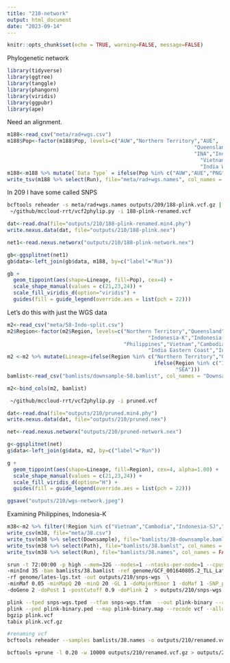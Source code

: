 ```yaml
---
title: "210-network"
output: html_document
date: "2023-09-14"
---
```


```r
knitr::opts_chunk$set(echo = TRUE, warning=FALSE, message=FALSE)
```

Phylogenetic network 


```r
library(tidyverse)
library(ggtree)
library(tanggle)
library(phangorn)
library(viridis)
library(ggpubr)
library(ape)
```

Need an alignment. 

```r
m188<-read_csv("meta/rad+wgs.csv")
m188$Pop<-factor(m188$Pop, levels=c("AUW","Northern Territory","AUE",
                                                             "Queensland","PNG","Papua New Guinea",
                                                             "INA","Indonesia","MAL","THA","Thailand","Cambodia",
                                                               "Vietnam","Philippines","India Eastern Coast",
                                                               "India Western Coast"))
m188<-m188 %>% mutate(`Data Type` = ifelse(Pop %in% c("AUW","AUE","PNG","INA","MAL","THA"),"RADseq","WGS"))
write_tsv(m188 %>% select(Run), file="meta/rad+wgs.names", col_names = FALSE)
```

In 209 I have some called SNPS


```sh
bcftools reheader -s meta/rad+wgs.names outputs/209/188-plink.vcf.gz | bcftools view -Ov > outputs/210/188-plink-renamed.vcf
 ~/github/mccloud-rrt/vcf2phylip.py -i 188-plink-renamed.vcf 
```

```r
dat<-read.dna(file="outputs/210/188-plink-renamed.min4.phy")
write.nexus.data(dat, file="outputs/210/188-plink.nex")
```


```r
net1<-read.nexus.networx("outputs/210/188-plink-network.nex")
```

```r
gb<-ggsplitnet(net1)  
gb$data<-left_join(gb$data, m188, by=c("label"="Run")) 

gb + 
  geom_tippoint(aes(shape=Lineage, fill=Pop), cex=4) +
  scale_shape_manual(values = c(21,23,24)) +
  scale_fill_viridis_d(option="viridis") +
  guides(fill = guide_legend(override.aes = list(pch = 22))) 

```

Let's do this with just the WGS data

```r
m2<-read_csv("meta/58-Indo-split.csv")
m2$Region<-factor(m2$Region, levels=c("Northern Territory","Queensland","Papua New Guinea",
                                              "Indonesia-K","Indonesia-SJ","Indonesia-SU",
                                      "Philippines","Vietnam","Cambodia","Thailand",
                                              "India Eastern Coast","India Western Coast"))
m2 <-m2 %>% mutate(Lineage=ifelse(Region %in% c("Northern Territory","Queensland","Papua New Guinea"),"AUS+NG",
                                                ifelse(Region %in% c("India Eastern Coast","India Western Coast"), "IND",
                                                       "SEA")))
bamlist<-read_csv("bamlists/downsample-58.bamlist", col_names = "Downsample")

m2<-bind_cols(m2, bamlist)
```

```sh
 ~/github/mccloud-rrt/vcf2phylip.py -i pruned.vcf 
```

```r
dat<-read.dna(file="outputs/210/pruned.min4.phy")
write.nexus.data(dat, file="outputs/210/pruned.nex")
```


```r
net<-read.nexus.networx("outputs/210/pruned-network.nex")
```

```r
g<-ggsplitnet(net)  
g$data<-left_join(g$data, m2, by=c("label"="Run")) 

g + 
  geom_tippoint(aes(shape=Lineage, fill=Region), cex=4, alpha=1.00) +
  scale_shape_manual(values = c(21,23,24)) +
  scale_fill_viridis_d(option="H") +
  guides(fill = guide_legend(override.aes = list(pch = 22))) 

ggsave("outputs/210/wgs-network.jpeg")

```

Examining Philippines, Indonesia-K
```r
m38<-m2 %>% filter(!Region %in% c("Vietnam","Cambodia","Indonesia-SJ","Indonesia-SU","Thailand") )
write_csv(m38, file="meta/38.csv")
write_tsv(m38 %>% select(Downsample), file="bamlists/38-downsample.bamlst", col_names = FALSE)
write_tsv(m38 %>% select(Path), file="bamlists/38.bamlst", col_names = FALSE)
write_tsv(m38 %>% select(Run), file="bamlists/38.names", col_names = FALSE)

```


```sh
srun -t 72:00:00 -p high --mem=32G --nodes=1 --ntasks-per-node=1 --cpus-per-task=12 $HOME/angsd/angsd -nthreads 24 \
-minInd 35 -bam bamlists/38.bamlist -ref genome/GCF_001640805.2_TLL_Latcal_v3_genomic.fna \
-rf genome/lates-lgs.txt -out outputs/210/snps-wgs  \
-minMaf 0.05 -minMapQ 20 -minQ 20 -GL 1 -doMajorMinor 1 -doMaf 1 -SNP_pval 1e-6 \
-doGeno 2 -doPost 1 -postCutoff 0.9 -doPlink 2  > outputs/210/snps-wgs.out 2> outputs/210/snps-wgs.err &
```


```sh
plink --tped snps-wgs.tped --tfam snps-wgs.tfam  --out plink-binary --recode --allow-extra-chr --noweb
plink --ped plink-binary.ped --map plink-binary.map --recode vcf --allow-extra-chr -out plink
bgzip plink.vcf 
tabix plink.vcf.gz

#renaming vcf
bcftools reheader --samples bamlists/38.names -o outputs/210/renamed.vcf.gz outputs/210/plink.vcf.gz

bcftools +prune -l 0.20 -w 10000 outputs/210/renamed.vcf.gz > outputs/210/38-pruned.vcf

```
